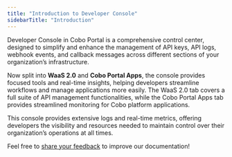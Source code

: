 ```yaml
---
title: "Introduction to Developer Console"
sidebarTitle: "Introduction"
---
```


Developer Console in Cobo Portal is a comprehensive control center, designed to simplify and enhance the management of API keys, API logs, webhook events, and callback messages across different sections of your organization’s infrastructure. 

Now split into **WaaS 2.0** and **Cobo Portal Apps**, the console provides focused tools and real-time insights, helping developers streamline workflows and manage applications more easily. The WaaS 2.0 tab covers a full suite of API management functionalities, while the Cobo Portal Apps tab provides streamlined monitoring for Cobo platform applications. 

This console provides extensive logs and real-time metrics, offering developers the visibility and resources needed to maintain control over their organization’s operations at all times.

<Tip>Feel free to [share your feedback](https://forms.zohopublic.com/cobo/form/DocumentFeedbackForm/formperma/QvLOhxJv1_JMsJ-1dleZ8Itb_7rzN-LtgvsDdxosoVI?referrername=manuals) to improve our documentation!</Tip>
